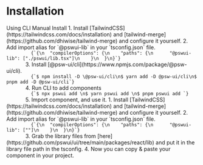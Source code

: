 
# Installation

<TabProvider defaultName="cli">
  <TabList>
    <TabTrigger name="cli">Using CLI</TabTrigger>
    <TabTrigger name="manual">Manual Install</TabTrigger>
  </TabList>
  <TabContent name="cli">
    1. Install [TailwindCSS](https://tailwindcss.com/docs/installation) and [tailwind-merge](https://github.com/dhiwise/tailwind-merge) and configure it yourself.
    2. Add import alias for `@pswui-lib` in your `tsconfig.json` file.
       <Code language={"json"}>
         {`{\n  "compilerOptions": {\n    "paths": {\n      "@pswui-lib": ["./pswui/lib.tsx"]\n    }\n  }\n}`}
       </Code>
    3. Install [@psw-ui/cli](https://www.npmjs.com/package/@psw-ui/cli).
       <Code language={"plaintext"}>
         {`$ npm install -D \@psw-ui/cli\n$ yarn add -D @psw-ui/cli\n$ pnpm add -D @psw-ui/cli`}
       </Code>
    4. Run CLI to add components
       <Code language={"plaintext"}>
         {`$ npx pswui add <component>\n$ yarn pswui add <component>\n$ pnpm pswui add <component>`}
       </Code>
    5. Import component, and use it.
  </TabContent>
  <TabContent name="manual">
    1. Install [TailwindCSS](https://tailwindcss.com/docs/installation) and [tailwind-merge](https://github.com/dhiwise/tailwind-merge) and configure it yourself.
    2. Add import alias for `@pswui-lib` in your `tsconfig.json` file.
       <Code language={"json"}>
         {`{\n  "compilerOptions": {\n    "paths": {\n      "@pswui-lib": ["<your library file>"]\n    }\n  }\n}`}
       </Code>
    3. Grab the library files from [here](https://github.com/pswui/ui/tree/main/packages/react/lib) and put it in the library file path in the tsconfig.
    4. Now you can copy & paste your component in your project.
  </TabContent>
</TabProvider>
